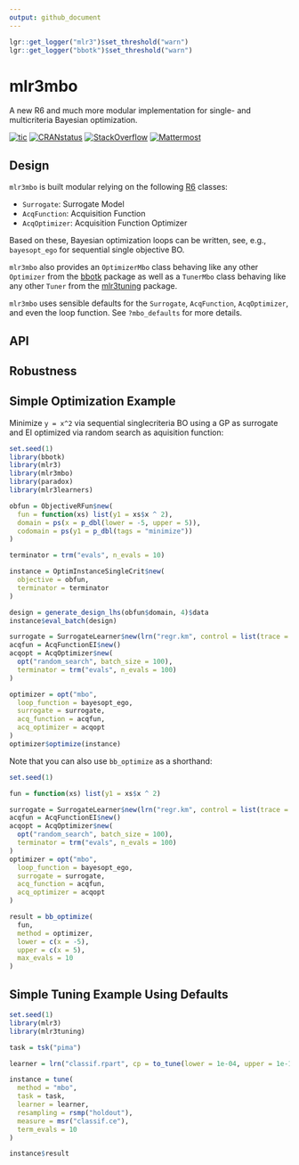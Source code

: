 ```yaml
---
output: github_document
---
```


```r
lgr::get_logger("mlr3")$set_threshold("warn")
lgr::get_logger("bbotk")$set_threshold("warn")

```

# mlr3mbo

A new R6 and much more modular implementation for single- and multicriteria Bayesian optimization.

<!-- badges: start -->
[![tic](https://github.com/mlr-org/mlr3mbo/workflows/tic/badge.svg?branch=main)](https://github.com/mlr-org/mlr3mbo/actions)
[![CRANstatus](https://www.r-pkg.org/badges/version/mlr3mbo)](https://cran.r-project.org/package=mlr3mbo)
[![StackOverflow](https://img.shields.io/badge/stackoverflow-mlr3-orange.svg)](https://stackoverflow.com/questions/tagged/mlr3)
[![Mattermost](https://img.shields.io/badge/chat-mattermost-orange.svg)](https://lmmisld-lmu-stats-slds.srv.mwn.de/mlr_invite/)
<!-- badges: end -->

## Design

`mlr3mbo` is built modular relying on the following [R6](https://cran.r-project.org/package=R6) classes:

* `Surrogate`: Surrogate Model
* `AcqFunction`: Acquisition Function
* `AcqOptimizer`: Acquisition Function Optimizer

Based on these, Bayesian optimization loops can be written, see, e.g., `bayesopt_ego` for sequential single objective BO.

`mlr3mbo` also provides an `OptimizerMbo` class behaving like any other `Optimizer` from the [bbotk](https://cran.r-project.org/package=bbotk) package as well as
a `TunerMbo` class behaving like any other `Tuner` from the [mlr3tuning](https://cran.r-project.org/package=mlr3tuning) package.

`mlr3mbo` uses sensible defaults for the `Surrogate`, `AcqFunction`, `AcqOptimizer`, and even the loop function.
See `?mbo_defaults` for more details.

## API

## Robustness

## Simple Optimization Example

Minimize `y = x^2` via sequential singlecriteria BO using a GP as surrogate and EI optimized via random search as aquisition function:

```r
set.seed(1)
library(bbotk)
library(mlr3)
library(mlr3mbo)
library(paradox)
library(mlr3learners)

obfun = ObjectiveRFun$new(
  fun = function(xs) list(y1 = xs$x ^ 2),
  domain = ps(x = p_dbl(lower = -5, upper = 5)),
  codomain = ps(y1 = p_dbl(tags = "minimize"))
)

terminator = trm("evals", n_evals = 10)

instance = OptimInstanceSingleCrit$new(
  objective = obfun,
  terminator = terminator
)

design = generate_design_lhs(obfun$domain, 4)$data
instance$eval_batch(design)

surrogate = SurrogateLearner$new(lrn("regr.km", control = list(trace = FALSE)))
acqfun = AcqFunctionEI$new()
acqopt = AcqOptimizer$new(
  opt("random_search", batch_size = 100),
  terminator = trm("evals", n_evals = 100)
)

optimizer = opt("mbo",
  loop_function = bayesopt_ego,
  surrogate = surrogate,
  acq_function = acqfun,
  acq_optimizer = acqopt
)
optimizer$optimize(instance)
```

Note that you can also use `bb_optimize` as a shorthand:

```r
set.seed(1)

fun = function(xs) list(y1 = xs$x ^ 2)

surrogate = SurrogateLearner$new(lrn("regr.km", control = list(trace = FALSE)))
acqfun = AcqFunctionEI$new()
acqopt = AcqOptimizer$new(
  opt("random_search", batch_size = 100),
  terminator = trm("evals", n_evals = 100)
)
optimizer = opt("mbo",
  loop_function = bayesopt_ego,
  surrogate = surrogate,
  acq_function = acqfun,
  acq_optimizer = acqopt
)

result = bb_optimize(
  fun,
  method = optimizer,
  lower = c(x = -5),
  upper = c(x = 5),
  max_evals = 10
)
```

## Simple Tuning Example Using Defaults

```r
set.seed(1)
library(mlr3)
library(mlr3tuning)

task = tsk("pima")

learner = lrn("classif.rpart", cp = to_tune(lower = 1e-04, upper = 1e-1, logscale = TRUE))

instance = tune(
  method = "mbo",
  task = task,
  learner = learner,
  resampling = rsmp("holdout"),
  measure = msr("classif.ce"),
  term_evals = 10
)

instance$result
```
